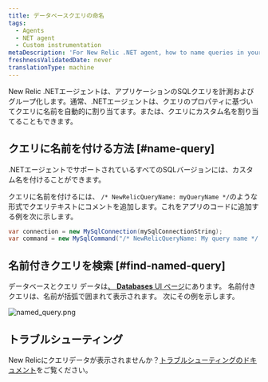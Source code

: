 ```yaml
---
title: データベースクエリの命名
tags:
  - Agents
  - NET agent
  - Custom instrumentation
metaDescription: 'For New Relic .NET agent, how to name queries in your application.'
freshnessValidatedDate: never
translationType: machine
---
```



New Relic .NETエージェントは、アプリケーションのSQLクエリを計測およびグループ化します。通常、.NETエージェントは、クエリのプロパティに基づいてクエリに名前を自動的に割り当てます。または、クエリにカスタム名を割り当てることもできます。

## クエリに名前を付ける方法 [#name-query]

.NETエージェントでサポートされているすべてのSQLバージョンには、カスタム名を付けることができます。

クエリに名前を付けるには、 `/* NewRelicQueryName: myQueryName */`のような形式でクエリテキストにコメントを追加します。これをアプリのコードに追加する例を次に示します。

```cs
var connection = new MySqlConnection(mySqlConnectionString);
var command = new MySqlCommand("/* NewRelicQueryName: My query name */ SELECT date FROM dates", connection);
```

## 名前付きクエリを検索 [#find-named-query]

データベースとクエリ データは[、 <DNT>**Databases**</DNT> UI ページ](/docs/apm/apm-ui-pages/monitoring/databases-page-view-operations-throughput-response-time)にあります。 名前付きクエリは、名前が括弧で囲まれて表示されます。 次にその例を示します。

<img
  title="named_query.png"
  alt="named_query.png"
  src={apmScreenshotShowingWhereYouWouldSeeaCustomQueryName}
/>

## トラブルシューティング

New Relicにクエリデータが表示されませんか？<a href="/docs/apm/agents/net-agent/troubleshooting/no-data-appears-net">トラブルシューティングのドキュメント</a>をご覧ください。